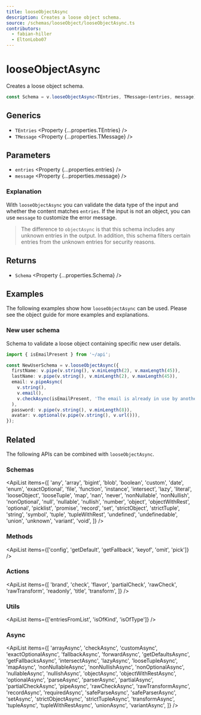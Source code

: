 ```yaml
---
title: looseObjectAsync
description: Creates a loose object schema.
source: /schemas/looseObject/looseObjectAsync.ts
contributors:
  - fabian-hiller
  - EltonLobo07
---
```



# looseObjectAsync

Creates a loose object schema.

```ts
const Schema = v.looseObjectAsync<TEntries, TMessage>(entries, message);
```

## Generics

- `TEntries` <Property {...properties.TEntries} />
- `TMessage` <Property {...properties.TMessage} />

## Parameters

- `entries` <Property {...properties.entries} />
- `message` <Property {...properties.message} />

### Explanation

With `looseObjectAsync` you can validate the data type of the input and whether the content matches `entries`. If the input is not an object, you can use `message` to customize the error message.

> The difference to <Link href="../objectAsync/">`objectAsync`</Link> is that this schema includes any unknown entries in the output. In addition, this schema filters certain entries from the unknown entries for security reasons.

## Returns

- `Schema` <Property {...properties.Schema} />

## Examples

The following examples show how `looseObjectAsync` can be used. Please see the <Link href="/guides/objects/">object guide</Link> for more examples and explanations.

### New user schema

Schema to validate a loose object containing specific new user details.

```ts
import { isEmailPresent } from '~/api';

const NewUserSchema = v.looseObjectAsync({
  firstName: v.pipe(v.string(), v.minLength(2), v.maxLength(45)),
  lastName: v.pipe(v.string(), v.minLength(2), v.maxLength(45)),
  email: v.pipeAsync(
    v.string(),
    v.email(),
    v.checkAsync(isEmailPresent, 'The email is already in use by another user.')
  ),
  password: v.pipe(v.string(), v.minLength(8)),
  avatar: v.optional(v.pipe(v.string(), v.url())),
});
```

## Related

The following APIs can be combined with `looseObjectAsync`.

### Schemas

<ApiList
  items={[
    'any',
    'array',
    'bigint',
    'blob',
    'boolean',
    'custom',
    'date',
    'enum',
    'exactOptional',
    'file',
    'function',
    'instance',
    'intersect',
    'lazy',
    'literal',
    'looseObject',
    'looseTuple',
    'map',
    'nan',
    'never',
    'nonNullable',
    'nonNullish',
    'nonOptional',
    'null',
    'nullable',
    'nullish',
    'number',
    'object',
    'objectWithRest',
    'optional',
    'picklist',
    'promise',
    'record',
    'set',
    'strictObject',
    'strictTuple',
    'string',
    'symbol',
    'tuple',
    'tupleWithRest',
    'undefined',
    'undefinedable',
    'union',
    'unknown',
    'variant',
    'void',
  ]}
/>

### Methods

<ApiList
  items={['config', 'getDefault', 'getFallback', 'keyof', 'omit', 'pick']}
/>

### Actions

<ApiList
  items={[
    'brand',
    'check',
    'flavor',
    'partialCheck',
    'rawCheck',
    'rawTransform',
    'readonly',
    'title',
    'transform',
  ]}
/>

### Utils

<ApiList items={['entriesFromList', 'isOfKind', 'isOfType']} />

### Async

<ApiList
  items={[
    'arrayAsync',
    'checkAsync',
    'customAsync',
    'exactOptionalAsync',
    'fallbackAsync',
    'forwardAsync',
    'getDefaultsAsync',
    'getFallbacksAsync',
    'intersectAsync',
    'lazyAsync',
    'looseTupleAsync',
    'mapAsync',
    'nonNullableAsync',
    'nonNullishAsync',
    'nonOptionalAsync',
    'nullableAsync',
    'nullishAsync',
    'objectAsync',
    'objectWithRestAsync',
    'optionalAsync',
    'parseAsync',
    'parserAsync',
    'partialAsync',
    'partialCheckAsync',
    'pipeAsync',
    'rawCheckAsync',
    'rawTransformAsync',
    'recordAsync',
    'requiredAsync',
    'safeParseAsync',
    'safeParserAsync',
    'setAsync',
    'strictObjectAsync',
    'strictTupleAsync',
    'transformAsync',
    'tupleAsync',
    'tupleWithRestAsync',
    'unionAsync',
    'variantAsync',
  ]}
/>
